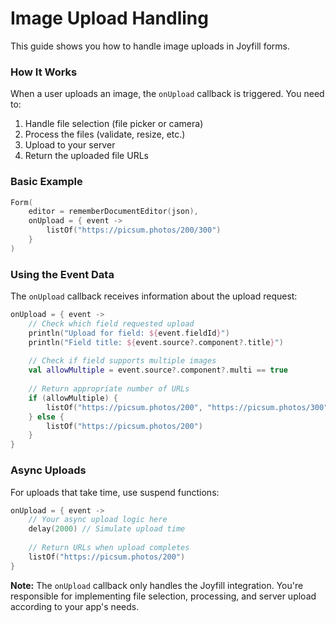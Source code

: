 # Image Upload Handling

This guide shows you how to handle image uploads in Joyfill forms.

### **How It Works**

When a user uploads an image, the `onUpload` callback is triggered. You need to:

1. Handle file selection (file picker or camera)
2. Process the files (validate, resize, etc.)
3. Upload to your server
4. Return the uploaded file URLs

### **Basic Example**

```kotlin
Form(
    editor = rememberDocumentEditor(json),
    onUpload = { event ->
        listOf("https://picsum.photos/200/300")
    }
)
```

### **Using the Event Data**

The `onUpload` callback receives information about the upload request:

```kotlin
onUpload = { event ->
    // Check which field requested upload
    println("Upload for field: ${event.fieldId}")
    println("Field title: ${event.source?.component?.title}")
    
    // Check if field supports multiple images
    val allowMultiple = event.source?.component?.multi == true
    
    // Return appropriate number of URLs
    if (allowMultiple) {
        listOf("https://picsum.photos/200", "https://picsum.photos/300", "https://picsum.photos/400")
    } else {
        listOf("https://picsum.photos/200")
    }
}
```

### **Async Uploads**

For uploads that take time, use suspend functions:

```kotlin
onUpload = { event ->
    // Your async upload logic here
    delay(2000) // Simulate upload time
    
    // Return URLs when upload completes
    listOf("https://picsum.photos/200")
}
```

**Note:** The `onUpload` callback only handles the Joyfill integration. You're responsible for implementing file selection, processing, and server upload according to your app's needs.
